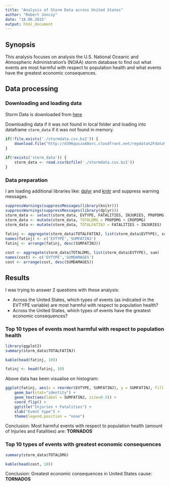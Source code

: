 ```yaml
---
title: "Analysis of Storm Data across United States"
author: "Robert Jonczy"
date: "18.06.2015"
output: html_document
---
```


## Synopsis

This analysis focuses on analysis the U.S. National Oceanic and Atmospheric Administration's (NOAA) storm database to find out what events are most harmful with respect to population health and what events have the greatest economic consequences.

## Data processing

### Downloading and loading data

Storm Data is downloaded from [here](http://d396qusza40orc.cloudfront.net/repdata%2Fdata%2FStormData.csv.bz2)

Downloading data if it was not found in local folder and loading into dataframe `storm_data` if it was not found in memory.

```r

if(!file.exists('./stormdata.csv.bz2')) {
    download.file("http://d396qusza40orc.cloudfront.net/repdata%2Fdata%2FStormData.csv.bz2", destfile = 'stormdata.csv.bz2')
}
        
if(!exists('storm_data')) {
    storm_data <- read.csv(bzfile('./stormdata.csv.bz2'))
}

```

### Data preparation

I am loading additional libraries like: [dplyr](http://cran.r-project.org/web/packages/dplyr/index.html) and [knitr](http://cran.r-project.org/web/packages/knitr/index.html) and suppress warning messages.

```r
suppressWarnings(suppressMessages(library(knitr)))
suppressWarnings(suppressMessages(library(dplyr)))
storm_data <- select(storm_data, EVTYPE, FATALITIES, INJURIES, PROPDMG, CROPDMG)
storm_data <- mutate(storm_data, TOTALDMG = PROPDMG + CROPDMG)
storm_data <- mutate(storm_data, TOTALFATINJ = FATALITIES + INJURIES)
 
fatinj <- aggregate(storm_data$TOTALFATINJ, list(storm_data$EVTYPE), sum)
names(fatinj) <- c('EVTYPE','SUMFATINJ')
fatinj <- arrange(fatinj, desc(SUMFATINJ))

cost <- aggregate(storm_data$TOTALDMG, list(storm_data$EVTYPE), sum)
names(cost) <- c('EVTYPE','SUMDAMAGES')
cost <- arrange(cost, desc(SUMDAMAGES))

```

## Results

I was trying to answer 2 questions with these analysis:

- Across the United States, which types of events (as indicated in the EVTYPE variable) are most harmful with respect to population health?
- Across the United States, which types of events have the greatest economic consequences?

### Top 10 types of events most harmful with respect to population health

```r
library(ggplot2)
summary(storm_data$TOTALFATINJ)

kable(head(fatinj, 10))

fatinj <- head(fatinj, 10)
```

Above data has been visualise on histogram:

```r
ggplot(fatinj, aes(x = reorder(EVTYPE, SUMFATINJ), y = SUMFATINJ, fill = "red")) +
    geom_bar(stat="identity") +
    geom_text(aes(label = SUMFATINJ, size=0.5)) +
    coord_flip() +
    ggtitle("Injuries + Fatalities") +
    xlab("Event type") +
    theme(legend.position = "none")
```

Conclusion: Most harmful events with respect to population health (amount of Injuries and Fatalities) are: **TORNADOS**

### Top 10 types of events with greatest economic consequences

```r
summary(storm_data$TOTALDMG)

kable(head(cost, 10))

```

Conclusion: Greatest economic consequences in United States cause: **TORNADOS**

